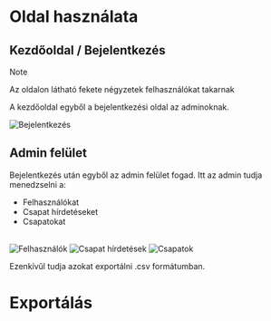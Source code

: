 # Oldal használata

## Kezdőoldal / Bejelentkezés
>[!NOTE]
>
>Az oldalon látható fekete négyzetek felhasználókat takarnak

A kezdőoldal egyből a bejelentkezési oldal az adminoknak.
<br/>

<img src ="/AdminloginDoc.png" alt="Bejelentkezés" title="Bejelentkezési oldal"/>

## Admin felület

Bejelentkezés után egyből az admin felület fogad. Itt az admin tudja menedzselni a:

- Felhasználókat
- Csapat hírdetéseket
- Csapatokat
<br/>

<img src ="/AdminusersDoc.png" alt="Felhasználók" title="Felhasználók"/>
<img src ="/AdminpostsDoc.png" alt="Csapat hírdetések" title="Csapat hírdetések"/>
<img src ="/AdmingroupsDoc.png" alt="Csapatok" title="Csapatok"/>

Ezenkívűl tudja azokat exportálni .csv formátumban.


# Exportálás